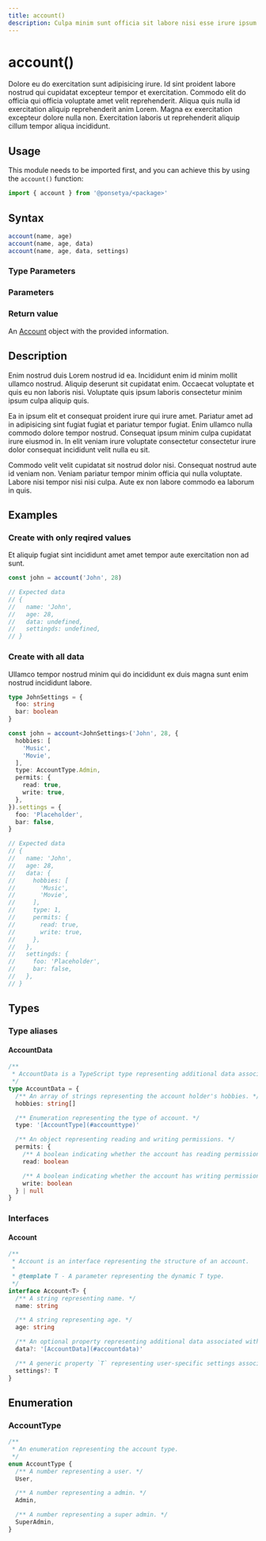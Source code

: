 ```yaml
---
title: account()
description: Culpa minim sunt officia sit labore nisi esse irure ipsum.
---
```


# account()

Dolore eu do exercitation sunt adipisicing irure. Id sint proident labore nostrud qui cupidatat excepteur tempor et exercitation. Commodo elit do officia qui officia voluptate amet velit reprehenderit. Aliqua quis nulla id exercitation aliquip reprehenderit anim Lorem. Magna ex exercitation excepteur dolore nulla non. Exercitation laboris ut reprehenderit aliquip cillum tempor aliqua incididunt.

## Usage

This module needs to be imported first, and you can achieve this by using the `account()` function:

```ts copy
import { account } from '@ponsetya/<package>'
```

## Syntax

```ts
account(name, age)
account(name, age, data)
account(name, age, data, settings)
```

### Type Parameters

<ParameterList>
  <Parameter name="T" description="A generic type representing account settings." />
</ParameterList>

### Parameters

<ParameterList>
  <Parameter name="name" description="A string representing name." type="string" />
  <Parameter name="age" description="A number representing age." type="number" />
  <Parameter name="data" description="An array representing additional data about the account." type="[AccountData](#accountdata)" optional />
  <Parameter name="settings" description="An object representing settings related to the account." type="T" optional />
</ParameterList>

### Return value

An [Account](#account) object with the provided information.

## Description

Enim nostrud duis Lorem nostrud id ea. Incididunt enim id minim mollit ullamco nostrud. Aliquip deserunt sit cupidatat enim. Occaecat voluptate et quis eu non laboris nisi. Voluptate quis ipsum laboris consectetur minim ipsum culpa aliquip quis.

Ea in ipsum elit et consequat proident irure qui irure amet. Pariatur amet ad in adipisicing sint fugiat fugiat et pariatur tempor fugiat. Enim ullamco nulla commodo dolore tempor nostrud. Consequat ipsum minim culpa cupidatat irure eiusmod in. In elit veniam irure voluptate consectetur consectetur irure dolor consequat incididunt velit nulla eu sit.

Commodo velit velit cupidatat sit nostrud dolor nisi. Consequat nostrud aute id veniam non. Veniam pariatur tempor minim officia qui nulla voluptate. Labore nisi tempor nisi nisi culpa. Aute ex non labore commodo ea laborum in quis.

## Examples

### Create with only reqired values

Et aliquip fugiat sint incididunt amet amet tempor aute exercitation non ad sunt.

```ts copy
const john = account('John', 28)

// Expected data
// {
//   name: 'John',
//   age: 28,
//   data: undefined,
//   settingds: undefined,
// }
```

### Create with all data

Ullamco tempor nostrud minim qui do incididunt ex duis magna sunt enim nostrud incididunt labore.

```ts copy
type JohnSettings = {
  foo: string
  bar: boolean
}

const john = account<JohnSettings>('John', 28, {
  hobbies: [
    'Music',
    'Movie',
  ],
  type: AccountType.Admin,
  permits: {
    read: true,
    write: true,
  },
}).settings = {
  foo: 'Placeholder',
  bar: false,
}

// Expected data
// {
//   name: 'John',
//   age: 28,
//   data: {
//     hobbies: [
//       'Music',
//       'Movie',
//     ],
//     type: 1,
//     permits: {
//       read: true,
//       write: true,
//     },
//   },
//   settingds: {
//     foo: 'Placeholder',
//     bar: false,
//   },
// }
```

## Types

### Type aliases

#### AccountData

```ts
/**
 * AccountData is a TypeScript type representing additional data associated with an account.
 */
type AccountData = {
  /** An array of strings representing the account holder's hobbies. */
  hobbies: string[]

  /** Enumeration representing the type of account. */
  type: '[AccountType](#accounttype)'

  /** An object representing reading and writing permissions. */
  permits: {
    /** A boolean indicating whether the account has reading permission. */
    read: boolean

    /** A boolean indicating whether the account has writing permission. */
    write: boolean
  } | null
}
```

### Interfaces

#### Account

```ts
/**
 * Account is an interface representing the structure of an account.
 *
 * @template T - A parameter representing the dynamic T type.
 */
interface Account<T> {
  /** A string representing name. */
  name: string

  /** A string representing age. */
  age: string

  /** An optional property representing additional data associated with the account. */
  data?: '[AccountData](#accountdata)'

  /** A generic property `T` representing user-specific settings associated with the account. */
  settings?: T
}
```

## Enumeration

### AccountType

```ts
/**
 * An enumeration representing the account type.
 */
enum AccountType {
  /** A number representing a user. */
  User,

  /** A number representing a admin. */
  Admin,

  /** A number representing a super admin. */
  SuperAdmin,
}
```
